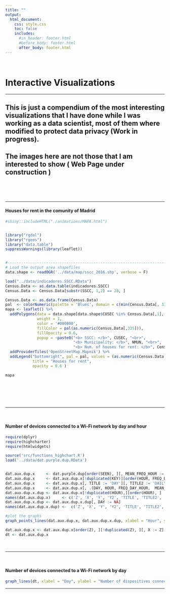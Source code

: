 ```yaml
---
title: ""
output: 
  html_document:
    css: style.css
    toc: false
    includes:
      #in_header: footer.html
      #before_body: footer.html
      after_body: footer.html
---
```


&nbsp;
&nbsp;
<left> <h1> <strong> Interactive Visualizations </strong></h1> </left>

---

<h2> This is just a compendium of the most interesting visualizations that I have done while I was working as a data scientist, most of them where modified to protect data privacy (Work in progress). </h2>

<h2> The images here are not those that I am interested to show (<strong> Web Page under construction </strong>) </h2>

&nbsp;
&nbsp;

&nbsp;
&nbsp;


---

<left> <h4> <strong> Houses for rent in the comunity of  Madrid </strong></h4> </left>

```r


#shiny::includeHTML("./animations/MAPA.html")


library("rgdal")
library("rgeos")
library("data.table")
suppressWarnings(library(leaflet))


#------------------------------------------------------------------------------------
# Load the output area shapefiles
data.shape <- readOGR('../data/map/sscc_2016.shp', verbose = F)

load("../data/indicadores.SSCC.RData")
Census.Data <- as.data.table(indicadores.SSCC)
Census.Data <- Census.Data[substr(SSCC, 1,2) == 28, ]

Census.Data <- as.data.frame(Census.Data)
pal  <- colorNumeric(palette = 'Blues', domain = c(min(Census.Data[, 335]), max(Census.Data[, 335])))
mapa <- leaflet() %>%
  addPolygons(data = data.shape[data.shape$CUSEC %in% Census.Data[,1], ],
              weight = 1,
              color = '#000000',
              fillColor = pal(as.numeric(Census.Data[,335])),
              fillOpacity = 0.6,
              popup = ~paste0("<b> SSCC: </b>", CUSEC, "<br>",
                              "<b> Municipality: </b>", NMUN, "<br>",
                              "<b> Num. of houses for rent: </b>", Census.Data[, 335], "<br>")) %>%
  addProviderTiles('OpenStreetMap.Mapnik') %>%
  addLegend("bottomright", pal = pal, values = (as.numeric(Census.Data[,335])),
            title = "Houses for rent",
            opacity = 0.6 )

mapa

``` 
   
  

\
\

&nbsp;

--- 

&nbsp;

<left> <h4> <strong> Number of devices connected to a Wi-Fi network by day and hour </strong></h4> </left>



```r
require(dplyr)
require(highcharter)
require(htmlwidgets)

source('src/functions_highchart.R')
load('../data/dat.purple.dup.RData')


dat.aux.dup.x     <- dat.purple.dup[order(SEEN), ][, MEAN_FREQ_HOUR := round(mean(FREQ_DAY_HOUR),2), by = HOUR][, .(DAY, HOUR, FREQ_DAY_HOUR, MEAN_FREQ_HOUR, MONTH, YEAR)][, KEY := paste0(DAY, '-', HOUR)]
dat.aux.dup.x     <- dat.aux.dup.x[!duplicated(KEY)][order(HOUR, FREQ_DAY_HOUR), ]
dat.aux.dup.x     <- dat.aux.dup.x[, TITLE := 'DAY'][, TITLE2 := 'DAILY MEAN'] 
dat.aux.dup.x     <- dat.aux.dup.x[, .(DAY, HOUR, FREQ_DAY_HOUR,  MEAN_FREQ_HOUR, TITLE, TITLE2, MONTH, YEAR)] 
dat.aux.dup.x.dup <- dat.aux.dup.x[!duplicated(HOUR),][order(HOUR), ]
names(dat.aux.dup.x)     <- c('Z', 'X', 'Y', 'Y2', 'TITLE', 'TITLE2', 'W', 'H')
dat.aux.dup.x.dup <- dat.aux.dup.x.dup[, DAY := NA]
names(dat.aux.dup.x.dup) <-  c('Z', 'X', 'Y', 'Y2', 'TITLE', 'TITLE2', 'W', 'H')

#plot the graphs
graph_points_lines(dat.aux.dup.x, dat.aux.dup.x.dup, xlabel = "Hour", ylabel = "Number of dispositives connected", ylegend ='Frequency')

dat.aux.dup.x <- dat.aux.dup.x[order(Z), ][!duplicated(Z), ][, X := Z][, Z := NULL]
dt <- dat.aux.dup.x

 ``` 
 
 &nbsp;

--- 

&nbsp; 
<left> <h4> <strong> Number of devices connected to a Wi-Fi network by day </strong></h4> </left>
 
```r
  
graph_lines(dt, xlabel = "Day", ylabel = "Number of dispositives connected", ylegend ='Frequency', zlegend ='Day')

 ``` 


---

   
   

